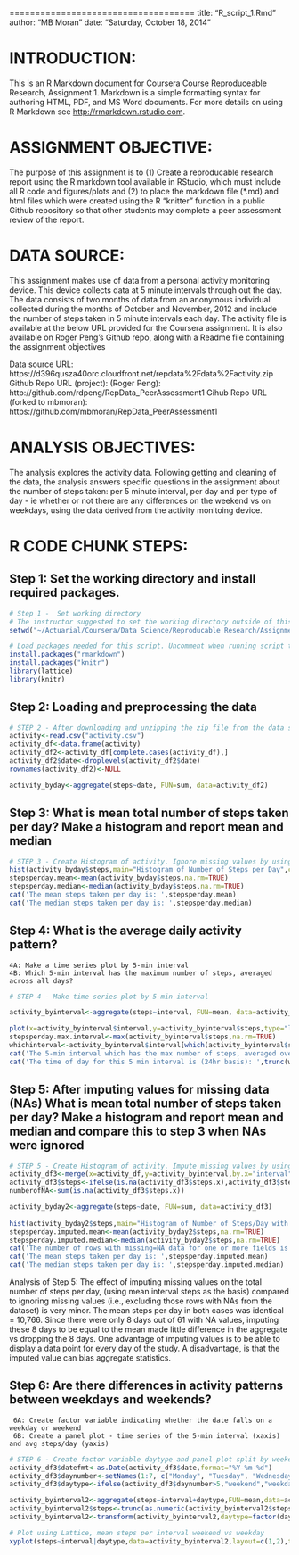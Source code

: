 ====================================
title: "R_script_1.Rmd"
author: "MB Moran"
date: "Saturday, October 18, 2014"

INTRODUCTION:  
=============
This is an R Markdown document for Coursera Course Reproduceable Research, Assignment 1. Markdown is a simple formatting syntax for authoring HTML, PDF, and MS Word documents. For more details on using R Markdown see <http://rmarkdown.rstudio.com>.

ASSIGNMENT OBJECTIVE:
====================
The purpose of this assignment is to (1) Create a reproducable research report using the R markdown tool available in RStudio, which must include all R code and figures/plots and (2) to place the markdown file (*.md) and html files which were created using the R "knitter" function in a public Github repository so that other students may complete a peer assessment review of the report.

DATA SOURCE:
============
This assignment makes use of data from a personal activity monitoring device. This device collects data at 5 minute intervals through out the day. The data consists of two months of data from an anonymous individual collected during the months of October and November, 2012 and include the number of steps taken in 5 minute intervals each day. The activity file is available at the below URL provided for the Coursera assignment.  It is also available on Roger Peng's Github repo, along with a Readme file containing the assignment objectives 

Data source URL: https://d396qusza40orc.cloudfront.net/repdata%2Fdata%2Factivity.zip
Github Repo URL (project): (Roger Peng): http://github.com/rdpeng/RepData_PeerAssessment1
Gihub Repo URL (forked to mbmoran): https://github.com/mbmoran/RepData_PeerAssessment1

ANALYSIS OBJECTIVES:
===================
The analysis explores the activity data. Following getting and cleaning of the data, the analysis answers specific questions in the assignment about the number of steps taken: per 5 minute interval, per day and per type of day - ie whether or not there are any differences on the weekend vs on weekdays, using the data derived from the activity monitoing device.

R CODE CHUNK STEPS:
==================

## Step 1:  Set the working directory and install required packages.

```r

# Step 1 -  Set working directory
# The instructor suggested to set the working directory outside of this markdown script, using R console. It is displayed here as a comment
setwd("~/Actuarial/Coursera/Data Science/Reproducable Research/Assignments/Assignment 1")

# Load packages needed for this script. Uncomment when running script the first time
install.packages("rmarkdown")
install.packages("knitr")
library(lattice)
library(knitr)
```

## Step 2:  Loading and preprocessing the data

```r
# STEP 2 - After downloading and unzipping the zip file from the data source URL into the working directory, read the activity data file, create a data frame and only retain complete cases in df2
activity<-read.csv("activity.csv")
activity_df<-data.frame(activity)
activity_df2<-activity_df[complete.cases(activity_df),]
activity_df2$date<-droplevels(activity_df2$date)
rownames(activity_df2)<-NULL

activity_byday<-aggregate(steps~date, FUN=sum, data=activity_df2)
```

## Step 3: What is mean total number of steps taken per day? Make a histogram and report mean and median

```r
# STEP 3 - Create Histogram of activity. Ignore missing values by using df2 created in step 2
hist(activity_byday$steps,main="Histogram of Number of Steps per Day",col="coral2",xlab="Steps per Day",ylab="Number of Days")
stepsperday.mean<-mean(activity_byday$steps,na.rm=TRUE)
stepsperday.median<-median(activity_byday$steps,na.rm=TRUE)
cat('The mean steps taken per day is: ',stepsperday.mean)
cat('The median steps taken per day is: ',stepsperday.median)
```

## Step 4: What is the average daily activity pattern? 
    4A: Make a time series plot by 5-min interval
    4B: Which 5-min interval has the maximum number of steps, averaged across all days?  

```r
# STEP 4 - Make time series plot by 5-min interval

activity_byinterval<-aggregate(steps~interval, FUN=mean, data=activity_df2)

plot(x=activity_byinterval$interval,y=activity_byinterval$steps,type="l",main="Time Series Plot of Steps by 5-min Interval",sub="Averaged Across All Days",xlab="5-min Interval",ylab="Number of Steps")
stepsperday.max.interval<-max(activity_byinterval$steps,na.rm=TRUE)
whichinterval<-activity_byinterval$interval[which(activity_byinterval$steps==stepsperday.max.interval)]
cat('The 5-min interval which has the max number of steps, averaged over all days is: ',whichinterval)
cat('The time of day for this 5 min interval is (24hr basis): ',trunc(whichinterval/60),':',(whichinterval/60-trunc(whichinterval/60))*60)
```

## Step 5: After imputing values for missing data (NAs) What is mean total number of steps taken per day? Make a histogram and report mean and median and compare this to step 3 when NAs were ignored

```r
# STEP 5 - Create Histogram of activity. Impute missing values by using the average steps by interval
activity_df3<-merge(x=activity_df,y=activity_byinterval,by.x="interval",by.y="interval")
activity_df3$steps<-ifelse(is.na(activity_df3$steps.x),activity_df3$steps.y,activity_df3$steps.x)
numberofNA<-sum(is.na(activity_df3$steps.x))

activity_byday2<-aggregate(steps~date, FUN=sum, data=activity_df3)
    
hist(activity_byday2$steps,main="Histogram of Number of Steps/Day with Imputed Values",col="aquamarine2",xlab="Steps per Day",ylab="Number of Days")
stepsperday.imputed.mean<-mean(activity_byday2$steps,na.rm=TRUE)
stepsperday.imputed.median<-median(activity_byday2$steps,na.rm=TRUE)
cat('The number of rows with missing=NA data for one or more fields is: ',numberofNA)
cat('The mean steps taken per day is: ',stepsperday.imputed.mean)
cat('The median steps taken per day is: ',stepsperday.imputed.median)
```

Analysis of Step 5:  The effect of imputing missing values on the total number of steps per day, (using mean interval steps as the basis) compared to ignoring missing values (i.e., excluding those rows with NAs from the dataset) is very minor. The mean steps per day in both cases was identical = 10,766.  Since there were only 8 days out of 61 with NA values, imputing these 8 days to be equal to the mean made little difference in the aggregate vs dropping the 8 days.  One advantage of imputing values is to be able to display a data point for every day of the study. A disadvantage, is that the imputed value can bias aggregate statistics.

## Step 6: Are there differences in activity patterns between weekdays and weekends?
     6A: Create factor variable indicating whether the date falls on a weekday or weekend
     6B: Create a panel plot - time series of the 5-min interval (xaxis) and avg steps/day (yaxis)
    
```r
# STEP 6 - Create factor variable daytype and panel plot split by weekend and weekday type
activity_df3$datefmt<-as.Date(activity_df3$date,format="%Y-%m-%d")
activity_df3$daynumber<-setNames(1:7, c("Monday", "Tuesday", "Wednesday", "Thursday", "Friday", "Saturday","Sunday"))[weekdays(as.Date(activity_df3$datefmt))]
activity_df3$daytype<-ifelse(activity_df3$daynumber>5,"weekend","weekday")

activity_byinterval2<-aggregate(steps~interval+daytype,FUN=mean,data=activity_df3)
activity_byinterval2$steps<-trunc(as.numeric(activity_byinterval2$steps))
activity_byinterval2<-transform(activity_byinterval2,daytype=factor(daytype))

# Plot using Lattice, mean steps per interval weekend vs weekday
xyplot(steps~interval|daytype,data=activity_byinterval2,layout=c(1,2),type="l", main='Mean Steps per day by 5-Min Interval, Weekday v Weekend')

```